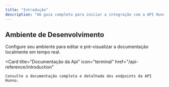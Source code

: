 ```yaml
---
title: "Introdução"
description: "Um guia completo para iniciar a integração com a API Hunno."
---
```


##  Ambiente de Desenvolvimento

<Columns cols={2}>
  <Card
    title="Instalação"
    icon="rocket"
    href="/development"
  >
    Configure seu ambiente para editar e pré-visualizar a documentação localmente em tempo real.
  </Card>

  <Card
    title="Documentação da Api"
    icon="terminal"
    href="/api-reference/introduction"
  >
    Consulte a documentação completa e detalhada dos endpoints da API Hunno.
  </Card>
</Columns>
